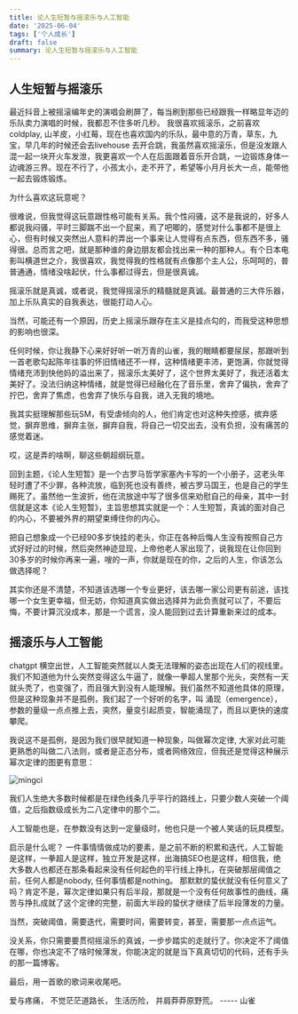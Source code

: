 ```yaml
---
title: 论人生短暂与摇滚乐与人工智能
date: '2025-06-04'
tags: ['个人成长']
draft: false
summary: 论人生短暂与摇滚乐与人工智能
---
```



## 人生短暂与摇滚乐

最近抖音上被摇滚编年史的演唱会刷屏了，每当刷到那些已经跟我一样略显年迈的乐队卖力演唱的时候，我都忍不住多听几秒。
我很喜欢摇滚乐，之前喜欢coldplay, 山羊皮，小红莓，现在也喜欢国内的乐队，最中意的万青，草东，九宝，早几年的时候还会去livehouse 去开合跳，我虽然喜欢摇滚乐，但是没发跟人混一起一块开火车发泄，我更喜欢一个人在后面跟着音乐开合跳，一边锻炼身体一边魂游三界。现在不行了，小孩太小，走不开了，希望等小月月长大一点，能带他一起去锻炼锻炼。

为什么喜欢这玩意呢？

很难说，但我觉得这玩意跟性格可能有关系。我个性闷骚，这不是我说的，好多人都说我闷骚，平时三脚踹不出一个屁来，焉了吧唧的，感觉对什么事都不是很上心，但有时候又突然出人意料的弄出一个事来让人觉得有点东西，但东西不多，骚得很。总而言之吧，就是那种谁的身边朋友都会找出来一种的那种人。有个日本电影叫横道世之介，我很喜欢，我觉得我的性格就有点像那个主人公，乐呵呵的，普普通通，情绪没啥起伏，什么事都过得去，但是很真诚。

摇滚乐就是真诚，或者说，我觉得摇滚乐的精髓就是真诚。最普通的三大件乐器，加上乐队真实的自我表达，很能打动人心。

当然，可能还有一个原因，历史上摇滚乐跟存在主义是挂点勾的，而我受这种思想的影响也很深。

任何时候，你让我静下心来好好听一听万青的山雀，我的眼睛都要尿尿，那跟听到一首老歌勾起陈年往事的怀旧情绪还不一样，这种情绪更丰沛，更饱满，你就觉得情绪充沛到快他妈的溢出来了，摇滚乐太美好了，这个世界太美好了，我还活着太美好了。没法归纳这种情绪，就是觉得已经融化在了音乐里，舍弃了偏执，舍弃了拧巴，舍弃了焦虑，也舍弃了快乐与自我，进入无我的境地。

我其实挺理解那些玩SM，有受虐倾向的人，他们肯定也对这种失控感，摈弃感觉，摒弃思维，摒弃主张，摒弃自我，将自己一切交出去，没有负担，没有痛苦的感觉着迷。

哎，这是弄的啥啊，聊这些朝超纲玩意。

回到主题，《论人生短暂》是一个古罗马哲学家塞內卡写的一个小册子，这老头年轻时遭了不少罪，各种流放，临到死也没有善终，被古罗马国王，也是自己的学生赐死了。虽然他一生波折，他在流放途中写了很多信来劝慰自己的母亲，其中一封信就是这本《论人生短暂》，主旨思想其实就是一个：人生短暂，真诚的面对自己的内心，不要被外界的期望束缚住你的内心。

把自己想象成一个已经90多岁快挂的老头，你正在各种后悔人生没有按照自己方式好好过的时候，然后突然神迹显现，上帝他老人家出现了，说我现在让你回到30多岁的时候你再来一遍，嗖的一声，你就是现在的你，之后的人生，你该怎么做选择呢？

其实你还是不清楚，不知道该选哪一个专业更好，该去哪一家公司更有前途，该找哪一个女生更幸福，但无妨，你知道真实做出选择并为此负责就可以了，不要后悔，不要计算沉没成本，那是一个谎言，没人能回到过去计算重新来过的成本。

## 摇滚乐与人工智能

chatgpt 横空出世，人工智能突然就以人类无法理解的姿态出现在人们的视线里。
我们不知道他为什么突然变得这么牛逼了，就像一拳超人里那个光头，突然有一天就头秃了，也变强了，而且强大到没有人能理解。我们虽然不知道他具体的原理，但是这种现象并不是孤例，我们起了一个好听的名字，叫 涌现（emergence），参数的量级一点点推上去，突然，量变引起质变，智能涌现了，而且以更快的速度攀爬。

我说这不是孤例，是因为我们很早就知道一种现象，叫做幂次定律, 大家对此可能更熟悉的叫做二八法则，或者是正态分布，或者网络效应，但我还是觉得这种展示幂次定律的图更有意思：

![mingci](/static/images/mingci.png)

我们人生绝大多数时候都是在绿色线条几乎平行的路线上，只要少数人突破一个阈值，之后指数级成长为二八定律中的那个二。

人工智能也是，在参数没有达到一定量级时，他也只是一个被人笑话的玩具模型。

启示是什么呢？ 一件事情情做成功的要素，是之前不断的积累和迭代，人工智能是这样，一拳超人是这样，独立开发是这样，出海搞SEO也是这样，相信我，绝大多数人也都还在那条看起来没有任何起色的平行线上挣扎，在突破那层阈值之前，任何人都是nobody, 任何事情都是nothing。
那默默的蛰伏就没有任何意义了吗？肯定不是，幂次定律如果只有后半段，那就是一个没有任何故事性的曲线，痛苦与挣扎成就了这个定律的完整，前面大半段的蛰伏才继续了后半段薄发的力量。

当然，突破阈值，需要迭代，需要时间，需要转变，甚至，需要那一点点运气。

没关系，你只需要要贯彻摇滚乐的真诚，一步步踏实的走就行了。你决定不了阈值在哪，你也决定不了啥时候薄发，你能决定的就是当下真真切切的代码，还有手头的那一篇博客。

最后，用一首歌的歌词来收尾吧。

爱与疼痛，
不觉茫茫道路长，
生活历险，
并肩莽莽原野荒。 ----- 山雀



